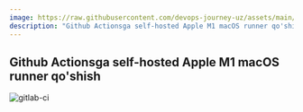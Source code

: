 ```yaml
---
image: https://raw.githubusercontent.com/devops-journey-uz/assets/main/images/tutorials/ci-cd/m1-runner/banner.png
description: "Github Actionsga self-hosted Apple M1 macOS runner qo'shish"
---
```



## Github Actionsga self-hosted Apple M1 macOS runner qo'shish

![gitlab-ci](https://raw.githubusercontent.com/devops-journey-uz/assets/main/images/tutorials/ci-cd/m1-runner/banner.png)